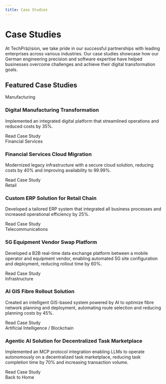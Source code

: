 ```yaml
---
title: Case Studies
---
```



# Case Studies

At TechPräzision, we take pride in our successful partnerships with leading enterprises across various industries. Our case studies showcase how our German engineering precision and software expertise have helped businesses overcome challenges and achieve their digital transformation goals.

## Featured Case Studies

<div class="case-studies-grid">
  <div class="case-study-card">
    <div class="case-study-image">
      <ImageWrapper src="/media/digital-manufacturing-transformation.png" alt="Digital Manufacturing Transformation" width={300} height={150} />
    </div>
    <div class="case-study-industry">
      <span>Manufacturing</span>
    </div>
    <h3>Digital Manufacturing Transformation</h3>
    <p>Implemented an integrated digital platform that streamlined operations and reduced costs by 35%.</p>
    <Link href="/case-studies/manufacturing-transformation/">Read Case Study</Link>
  </div>
  
  <div class="case-study-card">
    <div class="case-study-image">
      <ImageWrapper src="/media/financial-services-cloud-migration.png" alt="Financial Services Cloud Migration" width={300} height={150} />
    </div>
    <div class="case-study-industry">
      <span>Financial Services</span>
    </div>
    <h3>Financial Services Cloud Migration</h3>
    <p>Modernized legacy infrastructure with a secure cloud solution, reducing costs by 40% and improving availability to 99.99%.</p>
    <Link href="/case-studies/financial-services/">Read Case Study</Link>
  </div>
  
  <div class="case-study-card">
    <div class="case-study-image">
      <ImageWrapper src="/media/retail-chain-erp-solution.png" alt="Retail Chain ERP Solution" width={300} height={150} />
    </div>
    <div class="case-study-industry">
      <span>Retail</span>
    </div>
    <h3>Custom ERP Solution for Retail Chain</h3>
    <p>Developed a tailored ERP system that integrated all business processes and increased operational efficiency by 25%.</p>
    <Link href="/case-studies/retail-chain-erp/">Read Case Study</Link>
  </div>
  
  <div class="case-study-card">
    <div class="case-study-image">
      <ImageWrapper src="/media/5g-equipment-vendor-swap.png" alt="5G Equipment Vendor Swap" width={300} height={150} />
    </div>
    <div class="case-study-industry">
      <span>Telecommunications</span>
    </div>
    <h3>5G Equipment Vendor Swap Platform</h3>
    <p>Developed a B2B real-time data exchange platform between a mobile operator and equipment vendor, enabling automated 5G site configuration and deployment, reducing rollout time by 60%.</p>
    <Link href="/case-studies/telecom-vendor-swap/">Read Case Study</Link>
  </div>
  
  <div class="case-study-card">
    <div class="case-study-image">
      <ImageWrapper src="/media/ai-gis-fibre-rollout.png" alt="AI GIS Fibre Rollout" width={300} height={150} />
    </div>
    <div class="case-study-industry">
      <span>Infrastructure</span>
    </div>
    <h3>AI GIS Fibre Rollout Solution</h3>
    <p>Created an intelligent GIS-based system powered by AI to optimize fibre network planning and deployment, automating route selection and reducing planning costs by 45%.</p>
    <Link href="/case-studies/ai-gis-fibre-rollout/">Read Case Study</Link>
  </div>
  
  <div class="case-study-card">
    <div class="case-study-image">
      <ImageWrapper src="/media/mcp-agentic-ai-marketplace.png" alt="Agentic AI Marketplace" width={300} height={150} />
    </div>
    <div class="case-study-industry">
      <span>Artificial Intelligence / Blockchain</span>
    </div>
    <h3>Agentic AI Solution for Decentralized Task Marketplace</h3>
    <p>Implemented an MCP protocol integration enabling LLMs to operate autonomously on a decentralized task marketplace, reducing task completion time by 70% and increasing transaction volume.</p>
    <Link href="/case-studies/agentic-ai-marketplace/">Read Case Study</Link>
  </div>
</div>

<div class="back-link">
  <Link href="/">Back to Home</Link>
</div>
